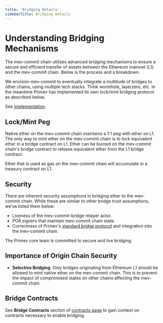 ```yaml
---
title: 'Bridging Details'
sidebarTitle: Bridging Details
---
```


# Understanding Bridging Mechanisms

The mev-commit chain utilizes advanced bridging mechanisms to ensure a secure and efficient transfer of assets between the Ethereum mainnet (L1) and the mev-commit chain. Below is the process and a breakdown.

We envision mev-commit to eventually integrate a multitude of bridges to other chains, using multiple tech stacks.
Think wormhole, layerzero, etc. In the meantime Primev has implemented its own lock/mint bridging protocol as described below.

See [implementation](https://github.com/primevprotocol/mev-commit-bridge/tree/main/standard/bridge-v1).

## Lock/Mint Peg

Native ether on the mev-commit chain maintains a 1:1 peg with ether on L1. The only way to mint ether on the mev-commit chain is to lock equivalent ether in a bridge contract on L1. Ether can be burned on the mev-commit chain's bridge contract to release equivalent ether from the L1 bridge contract.

Ether that is used as gas on the mev-commit chain will accumulate in a treasury contract on L1.

## Security 

There are inherent security assumptions in bridging ether to the mev-commit chain. While these are similar to other bridge trust assumptions, we've listed them below:

- Liveness of the mev-commit-bridge relayer actor.
- POA signers that maintain mev-commit chain state.
- Correctness of Primev's [standard bridge protocol](https://github.com/primevprotocol/mev-commit-bridge/tree/main/standard/bridge-v1) and integration into the mev-commit chain.

The Primev core team is committed to secure and live bridging.

## **Importance of Origin Chain Security**

- **Selective Bridging**: Only bridges originating from Ethereum L1 should be allowed to mint native ether on the mev-commit chain. This is to prevent the impact of compromised states on other chains affecting the mev-commit chain.

## Bridge Contracts

See **Bridge Contracts** section of [contracts page](/developers/contracts) to gain context on contracts necessary to enable bridging.
